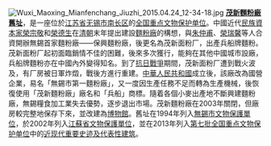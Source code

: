 [[File:Wuxi_Maoxing_Mianfenchang_Jiuzhi_2015.04.24_12-34-18.jpg|left]]
'''[[茂新麵粉廠舊址|茂新麵粉廠舊址]]'''，是一座位於[[江苏省|江苏省]][[无锡市|无锡市]][[南长区|南长区]]的[[全国重点文物保护单位|全国重点文物保护单位]]。中國近代[[民族資本家|民族資本家]][[榮宗敬|榮宗敬]]和[[榮德生|榮德生]]在[[清朝|清朝]]末年提出建設[[麵粉廠|麵粉廠]]的構想，與[[朱仲甫|朱仲甫]]、[[榮瑞馨|榮瑞馨]]等人合資開辦無錫首家麵粉廠——保興麵粉廠，後更名為茂新面粉厂，出產兵船牌麵粉。茂新面粉厂起初面臨銷情不佳的困難，後來多次獲行，能夠在其他中國城市設廠，兵船牌麵粉亦在中國內外變得知名。到了[[抗日戰爭|抗日戰爭]]期間，茂新面粉厂遭到戰火波及，有厂房被日軍炸燬，戰後方進行重建。[[中華人民共和國|中華人民共和國]]成立後，該廠改為國營企業，易名「無錫市第一麵粉廠」，又一度因生產任務不足而轉為生產機械，後恢復使用「茂新麵粉廠」廠名和「兵船」商標。隨着各個小麥出產地不斷興建麵粉廠，無錫糧食加工業失去優勢，逐步退出市場。茂新麵粉廠在2003年關閉，但廠房較完整地保存下來，並改建為[[博物館|博物館]]。舊址在1994年列入[[無錫市文物保護單位|無錫市文物保護單位]]，於2002年列入[[江蘇省文物保護單位|江蘇省文物保護單位]]，並在2013年列入[[第七批全国重点文物保护单位|第七批全国重点文物保护单位]]中的[[第七批全国重点文物保护单位中的近现代重要史迹及代表性建筑|近现代重要史迹及代表性建筑]]。